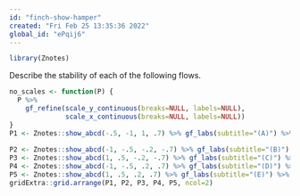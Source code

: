 ```yaml
---
id: "finch-show-hamper"
created: "Fri Feb 25 13:35:36 2022" 
global_id: "ePqij6"
---
```


```r
library(Znotes)
```

Describe the stability of each of the following flows.

```r
no_scales <- function(P) {
  P %>% 
    gf_refine(scale_y_continuous(breaks=NULL, labels=NULL),
              scale_x_continuous(breaks=NULL, labels=NULL))
}
P1 <- Znotes::show_abcd(-.5, -1, 1, .7) %>% gf_labs(subtitle="(A)") %>% no_scales()
  
P2 <- Znotes::show_abcd(-1, -.5, -.2, -.7) %>% gf_labs(subtitle="(B)") %>% no_scales()
P3 <- Znotes::show_abcd(1, .5, -.2, -.7) %>% gf_labs(subtitle="(C)") %>% no_scales()
P4 <- Znotes::show_abcd(-1, -.5, .2, .7) %>% gf_labs(subtitle="(D)") %>% no_scales()
P5 <- Znotes::show_abcd(1, .5, .2, .7) %>% gf_labs(subtitle="(E)") %>% no_scales()
gridExtra::grid.arrange(P1, P2, P3, P4, P5, ncol=2)
```


